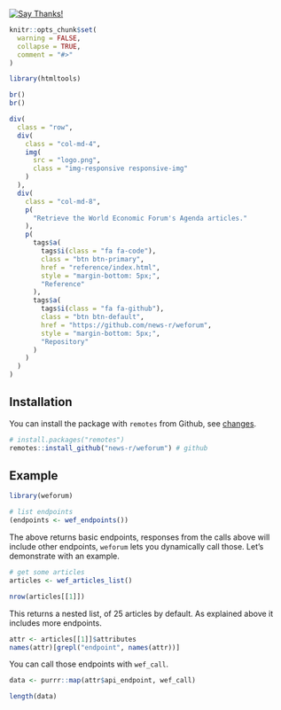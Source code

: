 <!-- badges go here -->
[![Say Thanks!](https://img.shields.io/badge/Say%20Thanks-!-1EAEDB.svg)](https://saythanks.io/to/JohnCoene)

```r
knitr::opts_chunk$set(
  warning = FALSE,
  collapse = TRUE,
  comment = "#>"
)

library(htmltools)
```

```r
br()
br()

div(
  class = "row",
  div(
    class = "col-md-4",
    img(
      src = "logo.png",
      class = "img-responsive responsive-img"
    )
  ),
  div(
    class = "col-md-8",
    p(
      "Retrieve the World Economic Forum's Agenda articles."
    ),
    p(
      tags$a(
        tags$i(class = "fa fa-code"),
        class = "btn btn-primary",
        href = "reference/index.html",
        style = "margin-bottom: 5px;",
        "Reference"
      ),
      tags$a(
        tags$i(class = "fa fa-github"),
        class = "btn btn-default",
        href = "https://github.com/news-r/weforum",
        style = "margin-bottom: 5px;",
        "Repository"
      )
    )
  )
)
```

## Installation

You can install the package with `remotes` from Github, see [changes](news/index.html).

```r
# install.packages("remotes")
remotes::install_github("news-r/weforum") # github
```

## Example


```r
library(weforum)

# list endpoints
(endpoints <- wef_endpoints())
```

The above returns basic endpoints, responses from the calls above will include other endpoints, `weforum` lets you dynamically call those. Let's demonstrate with an example.

```r
# get some articles
articles <- wef_articles_list() 

nrow(articles[[1]])
```

This returns a nested list, of 25 articles by default. As explained above it includes more endpoints.

```r
attr <- articles[[1]]$attributes
names(attr)[grepl("endpoint", names(attr))]
```

You can call those endpoints with `wef_call`.

```r
data <- purrr::map(attr$api_endpoint, wef_call)

length(data)
```
